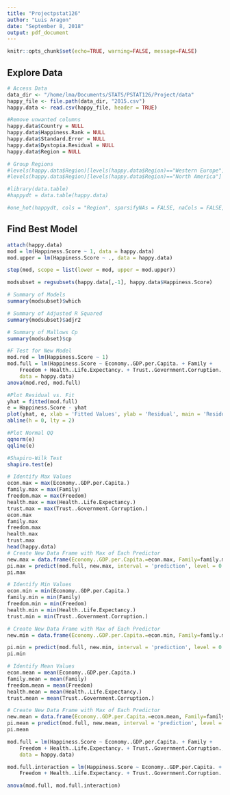```yaml
---
title: "Projectpstat126"
author: "Luis Aragon"
date: "September 8, 2018"
output: pdf_document
---
```


```r
knitr::opts_chunk$set(echo=TRUE, warning=FALSE, message=FALSE)
```

## Explore Data
```r
# Access Data
data_dir <- "/home/lma/Documents/STATS/PSTAT126/Project/data"
happy_file <- file.path(data_dir, "2015.csv")
happy.data <- read.csv(happy_file, header = TRUE)

#Remove unwanted columns
happy.data$Country = NULL
happy.data$Happiness.Rank = NULL
happy.data$Standard.Error = NULL
happy.data$Dystopia.Residual = NULL
happy.data$Region = NULL

# Group Regions
#levels(happy.data$Region)[levels(happy.data$Region)=="Western Europe"] <- "Europe"
#levels(happy.data$Region)[levels(happy.data$Region)=="North America"] <- "America"

#library(data.table)
#happydt = data.table(happy.data)

#one_hot(happydt, cols = "Region", sparsifyNAs = FALSE, naCols = FALSE, dropCols = TRUE, dropUnusedLevels = FALSE)
```

## Find Best Model
```r
attach(happy.data)
mod = lm(Happiness.Score ~ 1, data = happy.data)
mod.upper = lm(Happiness.Score ~ ., data = happy.data)

step(mod, scope = list(lower = mod, upper = mod.upper))
```

```r
modsubset = regsubsets(happy.data[,-1], happy.data$Happiness.Score)

# Summary of Models
summary(modsubset)$which

# Summary of Adjusted R Squared
summary(modsubset)$adjr2

# Summary of Mallows Cp
summary(modsubset)$cp
```
```r
#F Test for New Model
mod.red = lm(Happiness.Score ~ 1)
mod.full = lm(Happiness.Score ~ Economy..GDP.per.Capita. + Family + 
    Freedom + Health..Life.Expectancy. + Trust..Government.Corruption., 
    data = happy.data)
anova(mod.red, mod.full)

#Plot Residual vs. Fit
yhat = fitted(mod.full)
e = Happiness.Score - yhat
plot(yhat, e, xlab = 'Fitted Values', ylab = 'Residual', main = 'Residual vs Fit')
abline(h = 0, lty = 2)

#Plot Normal QQ
qqnorm(e)
qqline(e)

#Shapiro-Wilk Test
shapiro.test(e)
```

```r
# Identify Max Values
econ.max = max(Economy..GDP.per.Capita.)
family.max = max(Family)
freedom.max = max(Freedom)
health.max = max(Health..Life.Expectancy.)
trust.max = max(Trust..Government.Corruption.)
econ.max
family.max
freedom.max
health.max
trust.max
head(happy.data)
# Create New Data Frame with Max of Each Predictor
new.max = data.frame(Economy..GDP.per.Capita.=econ.max, Family=family.max, Freedom=freedom.max, Health..Life.Expectancy.=health.max, Trust..Government.Corruption.=trust.max)
pi.max = predict(mod.full, new.max, interval = 'prediction', level = 0.95)
pi.max
```

```r
# Identify Min Values
econ.min = min(Economy..GDP.per.Capita.)
family.min = min(Family)
freedom.min = min(Freedom)
health.min = min(Health..Life.Expectancy.)
trust.min = min(Trust..Government.Corruption.)

# Create New Data Frame with Max of Each Predictor
new.min = data.frame(Economy..GDP.per.Capita.=econ.min, Family=family.min, Freedom=freedom.min, Health..Life.Expectancy.=health.min, Trust..Government.Corruption.=trust.min)

pi.min = predict(mod.full, new.min, interval = 'prediction', level = 0.95)
pi.min
```

```r
# Identify Mean Values
econ.mean = mean(Economy..GDP.per.Capita.)
family.mean = mean(Family)
freedom.mean = mean(Freedom)
health.mean = mean(Health..Life.Expectancy.)
trust.mean = mean(Trust..Government.Corruption.)

# Create New Data Frame with Max of Each Predictor
new.mean = data.frame(Economy..GDP.per.Capita.=econ.mean, Family=family.mean, Freedom=freedom.mean, Health..Life.Expectancy.=health.mean, Trust..Government.Corruption.=trust.mean)
pi.mean = predict(mod.full, new.mean, interval = 'prediction', level = 0.95)
pi.mean
```

```r
mod.full = lm(Happiness.Score ~ Economy..GDP.per.Capita. + Family + 
    Freedom + Health..Life.Expectancy. + Trust..Government.Corruption., 
    data = happy.data)

mod.full.interaction = lm(Happiness.Score ~ Economy..GDP.per.Capita. + Family + 
    Freedom + Health..Life.Expectancy. + Trust..Government.Corruption. + Economy..GDP.per.Capita.*Family + Economy..GDP.per.Capita.*Freedom + Economy..GDP.per.Capita.*Health..Life.Expectancy. + Economy..GDP.per.Capita.*Trust..Government.Corruption., data = happy.data)

anova(mod.full, mod.full.interaction)

```

